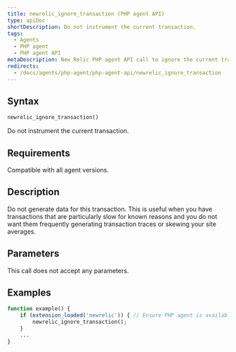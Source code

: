 ```yaml
---
title: newrelic_ignore_transaction (PHP agent API)
type: apiDoc
shortDescription: Do not instrument the current transaction.
tags:
  - Agents
  - PHP agent
  - PHP agent API
metaDescription: New Relic PHP agent API call to ignore the current transaction entirely.
redirects:
  - /docs/agents/php-agent/php-agent-api/newrelic_ignore_transaction
---
```


## Syntax

```php
newrelic_ignore_transaction()
```

Do not instrument the current transaction.

## Requirements

Compatible with all agent versions.

## Description

Do not generate data for this transaction. This is useful when you have transactions that are particularly slow for known reasons and you do not want them frequently generating transaction traces or skewing your site averages.

## Parameters

This call does not accept any parameters.

## Examples

```php
function example() {
    if (extension_loaded('newrelic')) { // Ensure PHP agent is available
        newrelic_ignore_transaction();
    }
    ...
}
```
